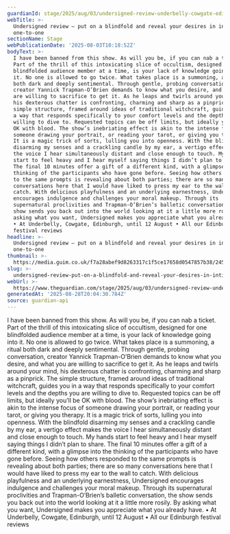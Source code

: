```yaml
---
guardianId: stage/2025/aug/03/undersigned-review-underbelly-cowgate-edinburgh
webTitle: >-
  Undersigned review – put on a blindfold and reveal your desires in intimate
  one-to-one
sectionName: Stage
webPublicationDate: '2025-08-03T10:18:52Z'
bodyText: >-
  I have been banned from this show. As will you be, if you can nab a ticket.
  Part of the thrill of this intoxicating slice of occultism, designed for one
  blindfolded audience member at a time, is your lack of knowledge going into
  it. No one is allowed to go twice. What takes place is a summoning, a ritual
  both dark and deeply sentimental. Through gentle, probing conversation,
  creator Yannick Trapman-O’Brien demands to know what you desire, and what you
  are willing to sacrifice to get it. As he leaps and twirls around your mind,
  his dexterous chatter is confronting, charming and sharp as a pinprick. The
  simple structure, framed around ideas of traditional witchcraft, guides you in
  a way that responds specifically to your comfort levels and the depths you are
  willing to dive to. Requested topics can be off limits, but ideally you’ll be
  OK with blood. The show’s inebriating effect is akin to the intense focus of
  someone drawing your portrait, or reading your tarot, or giving you therapy.
  It is a magic trick of sorts, lulling you into openness. With the blindfold
  disarming my senses and a crackling candle by my ear, a vertigo effect makes
  the voice I hear simultaneously distant and close enough to touch. My hands
  start to feel heavy and I hear myself saying things I didn’t plan to share.
  The final 10 minutes offer a gift of a different kind, with a glimpse into the
  thinking of the participants who have gone before. Seeing how others responded
  to the same prompts is revealing about both parties; there are so many
  conversations here that I would have liked to press my ear to the wall to
  catch. With delicious playfulness and an underlying earnestness, Undersigned
  encourages indulgence and challenges your moral makeup. Through its
  supernatural proclivities and Trapman-O’Brien’s balletic conversation, the
  show sends you back out into the world looking at it a little more rosily. By
  asking what you want, Undersigned makes you appreciate what you already have.
  • At Underbelly, Cowgate, Edinburgh, until 12 August • All our Edinburgh
  festival reviews
headline: >-
  Undersigned review – put on a blindfold and reveal your desires in intimate
  one-to-one
thumbnail: >-
  https://media.guim.co.uk/f7a28abef9d8263317c1f5ce17658d0547857b38/245_0_3780_3024/500.jpg
slug: >-
  undersigned-review-put-on-a-blindfold-and-reveal-your-desires-in-intimate-one-to-one
webUrl: >-
  https://www.theguardian.com/stage/2025/aug/03/undersigned-review-underbelly-cowgate-edinburgh
generatedAt: '2025-08-28T20:04:30.784Z'
source: guardian-api
---
```

I have been banned from this show. As will you be, if you can nab a ticket. Part of the thrill of this intoxicating slice of occultism, designed for one blindfolded audience member at a time, is your lack of knowledge going into it. No one is allowed to go twice. What takes place is a summoning, a ritual both dark and deeply sentimental. Through gentle, probing conversation, creator Yannick Trapman-O’Brien demands to know what you desire, and what you are willing to sacrifice to get it. As he leaps and twirls around your mind, his dexterous chatter is confronting, charming and sharp as a pinprick. The simple structure, framed around ideas of traditional witchcraft, guides you in a way that responds specifically to your comfort levels and the depths you are willing to dive to. Requested topics can be off limits, but ideally you’ll be OK with blood. The show’s inebriating effect is akin to the intense focus of someone drawing your portrait, or reading your tarot, or giving you therapy. It is a magic trick of sorts, lulling you into openness. With the blindfold disarming my senses and a crackling candle by my ear, a vertigo effect makes the voice I hear simultaneously distant and close enough to touch. My hands start to feel heavy and I hear myself saying things I didn’t plan to share. The final 10 minutes offer a gift of a different kind, with a glimpse into the thinking of the participants who have gone before. Seeing how others responded to the same prompts is revealing about both parties; there are so many conversations here that I would have liked to press my ear to the wall to catch. With delicious playfulness and an underlying earnestness, Undersigned encourages indulgence and challenges your moral makeup. Through its supernatural proclivities and Trapman-O’Brien’s balletic conversation, the show sends you back out into the world looking at it a little more rosily. By asking what you want, Undersigned makes you appreciate what you already have. • At Underbelly, Cowgate, Edinburgh, until 12 August • All our Edinburgh festival reviews
